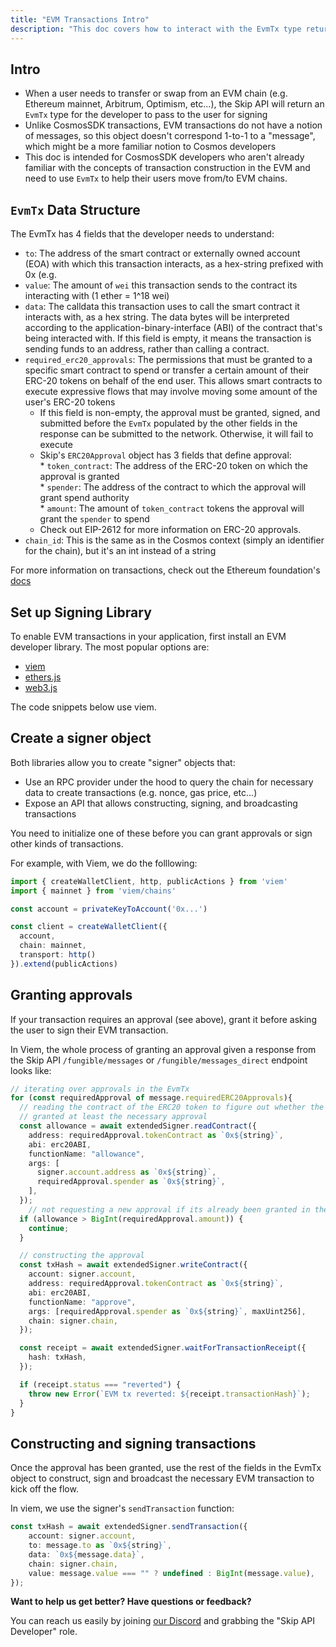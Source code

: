 ```yaml
---
title: "EVM Transactions Intro"
description: "This doc covers how to interact with the EvmTx type returned by the Skip API (/fungible/msgs + /fungible/msgs_direct)"
---
```


## Intro

* When a user needs to transfer or swap from an EVM chain (e.g. Ethereum mainnet, Arbitrum, Optimism, etc...), the Skip API will return an `EvmTx` type for the developer to pass to the user for signing
* Unlike CosmosSDK transactions, EVM transactions do not have a notion of messages, so this object doesn't correspond 1-to-1 to a "message", which might be a more familiar notion to Cosmos developers
* This doc is intended for CosmosSDK developers who aren't already familiar with the concepts of transaction construction in the EVM and need to use `EvmTx` to help their users move from/to EVM chains.

## `EvmTx` Data Structure

The EvmTx has 4 fields that the developer needs to understand: 

* `to`: The address of the smart contract or externally owned account (EOA) with which this transaction interacts, as a hex-string prefixed with 0x (e.g.
* `value`: The amount of `wei` this transaction sends to the contract its interacting with (1 ether = 1^18 wei)
* `data`: The calldata this transaction uses to call the smart contract it interacts with, as a hex string. The data bytes will be interpreted according to the application-binary-interface (ABI) of the contract that's being interacted with. If this field is empty, it means the transaction is sending funds to an address, rather than calling a contract.
* `required_erc20_approvals`: The permissions that must be granted to a specific smart contract to spend or transfer a certain amount of their ERC-20 tokens on behalf of the end user. This allows smart contracts to execute expressive flows that may involve moving some amount of the user's ERC-20 tokens  
   * If this field is non-empty, the approval must be granted, signed, and submitted before the `EvmTx` populated by the other fields in the response can be submitted to the network. Otherwise, it will fail to execute  
   * Skip's `ERC20Approval` object has 3 fields that define approval:  
         * `token_contract`: The address of the ERC-20 token on which the approval is granted  
         * `spender`: The address of the contract to which the approval will grant spend authority  
         * `amount`: The amount of `token_contract` tokens the approval will grant the `spender` to spend  
   * Check out EIP-2612 for more information on ERC-20 approvals.
* `chain_id`: This is the same as in the Cosmos context (simply an identifier for the chain), but it's an int instead of a string

For more information on transactions, check out the Ethereum foundation's [docs](https://ethereum.org/en/developers/docs/transactions/)

## Set up Signing Library

To enable EVM transactions in your application, first install an EVM developer library. The most popular options are:

* [viem](https://viem.sh/)
* [ethers.js](https://docs.ethers.org/v5/)
* [web3.js](https://web3js.readthedocs.io/en/v1.10.0/)

The code snippets below use viem. 

## Create a signer object

Both libraries allow you to create "signer" objects that: 

* Use an RPC provider under the hood to query the chain for necessary data to create transactions (e.g. nonce, gas price, etc...)
* Expose an API that allows constructing, signing, and broadcasting transactions

You need to initialize one of these before you can grant approvals or sign other kinds of transactions. 

For example, with Viem, we do the folllowing: 

```TypeScript TypeScript
import { createWalletClient, http, publicActions } from 'viem'
import { mainnet } from 'viem/chains'

const account = privateKeyToAccount('0x...')

const client = createWalletClient({
  account,
  chain: mainnet,
  transport: http()
}).extend(publicActions)
```

## Granting approvals

If your transaction requires an approval (see above), grant it before asking the user to sign their EVM transaction. 

In Viem, the whole process of granting an approval given a response from the Skip API `/fungible/messages` or `/fungible/messages_direct` endpoint looks like: 

```TypeScript TypeScript
// iterating over approvals in the EvmTx
for (const requiredApproval of message.requiredERC20Approvals){
  // reading the contract of the ERC20 token to figure out whether the user already has 
  // granted at least the necessary approval
  const allowance = await extendedSigner.readContract({
    address: requiredApproval.tokenContract as `0x${string}`,
    abi: erc20ABI,
    functionName: "allowance",
    args: [
      signer.account.address as `0x${string}`,
      requiredApproval.spender as `0x${string}`,
    ],
  });
	// not requesting a new approval if its already been granted in the past
  if (allowance > BigInt(requiredApproval.amount)) {
    continue;
  }

  // constructing the approval
  const txHash = await extendedSigner.writeContract({
    account: signer.account,
    address: requiredApproval.tokenContract as `0x${string}`,
    abi: erc20ABI,
    functionName: "approve",
    args: [requiredApproval.spender as `0x${string}`, maxUint256],
    chain: signer.chain,
  });

  const receipt = await extendedSigner.waitForTransactionReceipt({
    hash: txHash,
  });

  if (receipt.status === "reverted") {
    throw new Error(`EVM tx reverted: ${receipt.transactionHash}`);
  }
}
```

## Constructing and signing transactions

Once the approval has been granted, use the rest of the fields in the EvmTx object to construct, sign and broadcast the necessary EVM transaction to kick off the flow. 

In viem, we use the signer's `sendTransaction` function:

```TypeScript TypeScript
const txHash = await extendedSigner.sendTransaction({
    account: signer.account,
    to: message.to as `0x${string}`,
    data: `0x${message.data}`,
    chain: signer.chain,
    value: message.value === "" ? undefined : BigInt(message.value),
});
```

<Check>

**Want to help us get better? Have questions or feedback?**

You can reach us easily by joining [our Discord](https://skip.money/discord) and grabbing the "Skip API Developer" role.
</Check>